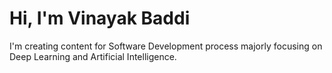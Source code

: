 # Hi, I'm Vinayak Baddi

I'm creating content for Software Development process majorly focusing on Deep Learning and Artificial Intelligence.
